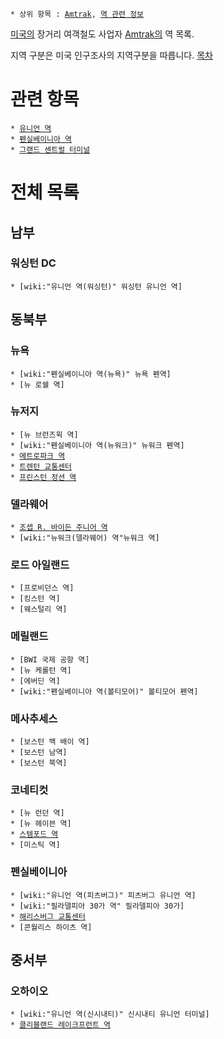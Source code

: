  * 상위 항목 : [[Amtrak]], [[역 관련 정보]]
[[미국]]의 장거리 여객철도 사업자 [[Amtrak]]의 역 목록.

지역 구분은 미국 인구조사의 지역구분을 따릅니다.
[[목차]]
= 관련 항목 =
 * [[유니언 역]]
 * [[펜실베이니아 역]]
 * [[그랜드 센트럴 터미널]]

= 전체 목록 =
== 남부 ==
=== 워싱턴 DC ===
 * [wiki:"유니언 역(워싱턴)" 워싱턴 유니언 역]

== 동북부 ==
=== 뉴욕 ===
 * [wiki:"펜실베이니아 역(뉴욕)" 뉴욕 펜역]
 * [뉴 로쉘 역]
=== 뉴저지 ===
 * [뉴 브런즈윅 역]
 * [wiki:"펜실베이니아 역(뉴워크)" 뉴워크 펜역]
 * [[메트로파크 역]]
 * [[트렌턴 교통센터]]
 * [[프린스턴 정션 역]]
=== 델라웨어 ===
 * [[조셉 R. 바이든 주니어 역]]
 * [wiki:"뉴워크(델라웨어) 역"뉴워크 역]
=== 로드 아일랜드 ===
 * [프로비던스 역]
 * [킹스턴 역]
 * [웨스털리 역]
=== 메릴랜드 ===
 * [BWI 국제 공항 역]
 * [뉴 케롤턴 역]
 * [에버딘 역]
 * [wiki:"펜실베이니아 역(볼티모어)" 볼티모어 펜역]
=== 메사추세스 ===
 * [보스턴 백 배이 역]
 * [보스턴 남역]
 * [보스턴 북역]
=== 코네티컷 ===
 * [뉴 런던 역]
 * [뉴 헤이븐 역]
 * [[스템포드 역]]
 * [미스틱 역]
=== 펜실베이니아 ===
 * [wiki:"유니언 역(피츠버그)" 피츠버그 유니언 역]
 * [wiki:"필라델피아 30가 역" 필라델피아 30가]
 * [[해리스버그 교통센터]]
 * [콘월리스 하이츠 역]

== 중서부 ==
=== 오하이오 ===
 * [wiki:"유니언 역(신시내티)" 신시내티 유니언 터미널]
 * [[클리블랜드 레이크프런트 역]]

